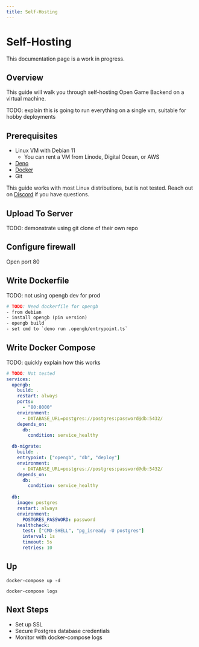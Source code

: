 ```yaml
---
title: Self-Hosting
---
```


# Self-Hosting

<Note>This documentation page is a work in progress.</Note>

## Overview

This guide will walk you through self-hosting Open Game Backend on a virtual machine.

TODO: explain this is going to run everything on a single vm, suitable for hobby deployments

## Prerequisites

- Linux VM with Debian 11
    - You can rent a VM from Linode, Digital Ocean, or AWS
- [Deno](https://docs.deno.com/runtime/manual/getting_started/installation)
- [Docker](https://docs.docker.com/get-docker/)
- Git

<Info>This guide works with most Linux distributions, but is not tested. Reach out on [Discord](https://rivet.gg/discord) if you have questions.</Info>

## Upload To Server

TODO: demonstrate using git clone of their own repo

## Configure firewall

Open port 80

## Write Dockerfile

TODO: not using opengb dev for prod

```dockerfile
# TODO: Need dockerfile for opengb
- from debian
- install opengb (pin version)
- opengb build
- set cmd to `deno run .opengb/entrypoint.ts`
```

## Write Docker Compose

TODO: quickly explain how this works

```yaml
# TODO: Not tested
services:
  opengb:
    build: .
    restart: always
    ports:
      - "80:8000"
    environment:
      - DATABASE_URL=postgres://postgres:password@db:5432/
    depends_on:
      db:
        condition: service_healthy

  db-migrate:
    build: .
    entrypoint: ["opengb", "db", "deploy"]
    environment:
      - DATABASE_URL=postgres://postgres:password@db:5432/
    depends_on:
      db:
        condition: service_healthy
 
  db:
    image: postgres
    restart: always
    environment:
      POSTGRES_PASSWORD: password
    healthcheck:
      test: ["CMD-SHELL", "pg_isready -U postgres"]
      interval: 1s
      timeout: 5s
      retries: 10
```

## Up

```
docker-compose up -d
```

```
docker-compose logs
```

## Next Steps

- Set up SSL
- Secure Postgres database credentials
- Monitor with docker-compose logs
